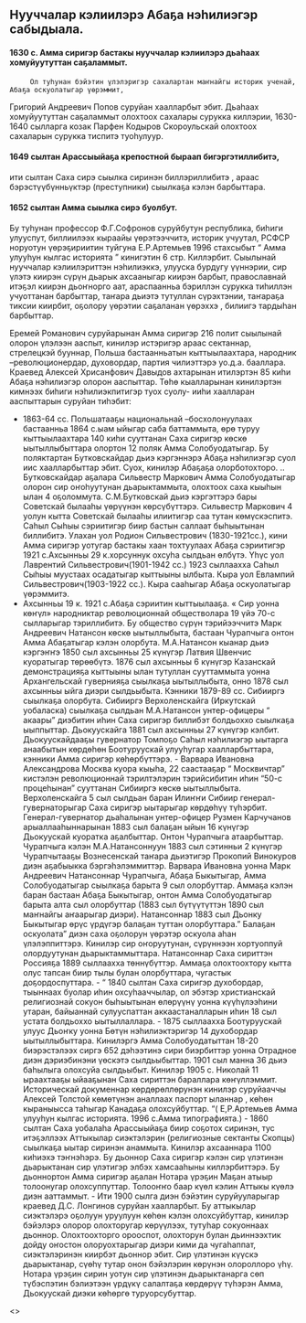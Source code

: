 ## Нууччалар кэлиилэрэ Абаҕа нэһилиэгэр сабыдыала.

#### 1630 с. Амма сиригэр бастакы нууччалар кэлиилэрэ дьаһаах хомуйуутуттан саҕаламмыт.
         Ол туһунан бэйэтин үлэлэригэр сахалартан маҥнайгы историк ученай, Абаҕа оскуолатыгар үөрэммит,
Григорий Андреевич Попов суруйан хаалларбыт эбит. 
Дьаһаах хомуйуутуттан саҕаламмыт олохтоох сахалары сурукка киллэрии, 
1630-1640 сылларга козак Парфен Кодыров Скороульскай олохтоох сахаларын сурукка тиспитэ туоһулуур.      


#### 1649 сылтан Арассыыйаҕа крепостной быраап бигэргэтиллибитэ, 
ити сылтан Саха сирэ сыылка сиринэн биллэриллибитэ , араас бэрэстүүбүнньүктэр (преступники) сыылкаҕа кэлэн барбыттара.
#### 1652 сылтан Амма сыылка сирэ буолбут.
   Бу туһунан профессор Ф.Г.Софронов суруйбутун республика, биһиги улууспут,
    биллиилээх кыраайы үөрэтээччитэ, историк учуутал, РСФСР норуотун үөрэҕириитин туйгуна Е.Р.Артемьев 1996 стахсыбыт 
    “ Амма улууһун кылгас историята ” кинигэтин 6 стр. Киллэрбит. Сыылынай нууччалар кэлиилэриттэн нэһилиэккэ, улууска бурдугу үүннэрии, 
    сир үлэтэ киирэн сүрүн дьарык ахсааныгар киирэн барбыт, православнай итэҕэл киирэн  дьоҥнорго аат, 
    араспаанньа бэриллэн сурукка тиһиллэн учуоттанан барбыттар, таҥара дьиэтэ тутуллан  сүрэхтэнии, таҥараҕа тиксии киирбит, оҕолору үөрэтии саҕаланан үөрэххэ 
    , билиигэ тардыһан барбыттар.

Еремей Романович суруйарынан Амма сиригэр 216 полит сыылынай олорон үлэлээн ааспыт, кинилэр истэригэр араас сектаннар, 
стрелецкэй бууннар, Польша бастаанньатын кыттыылаахтара, народник –революционердар, духовордар, партия чилиэттэрэ уо.д.а. бааллара.
Краевед Алексей Хрисанфович Давыдов ахтарынан итилэртэн 85 киһи Абаҕа нэһилиэгэр олорон ааспыттар. 
Төһө кыалларынан кинилэртэн кимнээх биһиги нэһилиэкпитигэр туох суолу- ииһи хаалларан ааспыттарын суруйан тиһэбит: 

- 1863-64 сс. Польшатааҕы национальнай –босхолонуулаах бастаанньа 1864 с.ыам ыйыгар саба баттаммыта, өрө туруу кыттыылаахтара 140 киһи сууттанан Саха сиригэр көскө ыытыллыбыттара олортон 12 поляк Амма Солобуодатыгар. 
Бу поляктартан Бутковскайдар дьиэ кэргэннэрэ Абаҕа нэһилиэгэр суол иис хаалларбыттар эбит. Суох, кинилэр  Абаҕаҕа олорботохторо. .. Бутковскайдар аҕалара Сильвестр Маркович Амма Солобуодатыгар олорон сир оҥоһуутунан дьарыктаммыта, олохтоох саха кыыһын ылан 4 оҕоломмута. 
С.М.Бутковскай дьиэ кэргэттэрэ бары Советскай былааһы үөрүүнэн көрсүбүттэрэ. Сильвестр Маркович 4 уолун кытта Советскай былааһы илиитигэр саа тутан көмүскэспитэ. Саһыл Сыһыы сэриитигэр биир бастын саллаат быһыытынан биллибитэ.
Улахан уол Родион Сильвестрович  (1830-1921сс.), кини Амма сиригэр уотугар бастакы хаан тохтуулаах Абаҕа сэриитигэр 1921 с.Ахсынньы 29 к.хорсуннук охсуһа сылдьан өлбүтэ. Үһүс уол Лаврентий Сильвестрович(1901-1942 сс.) 1923 сыллаахха Саһыл Сыһыы муустаах осадатыгар кыттыыны ылбыта. Кыра уол Евлампий Сильвестрович(1903-1922 сс.). Кыра сааһыгар Абаҕа оскуолатыгар үөрэммитэ. 
- Ахсынньы 19 к. 1921 с.Абаҕа сэриитин кыттыылааҕа.
             « Сир уонна көҥүл» народниктар революционнай обществолара 19 үйэ 70-с сылларыгар тэриллибитэ. Бу общество сүрүн тэрийээччитэ Марк Андреевич Натансон көскө ыытыллыбыта, бастаан Чурапчыга онтон Амма Абаҕатыгар кэлэн олорбута. М.А.Натансон кыанар дьиэ кэргэҥҥэ 1850 сыл ахсынньы 25 күнүгэр  Латвия Швенчис куоратыгар төрөөбүтэ. 1876 сыл ахсынньы 6 күнүгэр Казанскай демонстрацияҕа кыттыыны ылан тутуллан сууттаммыта уонна Архангельскай гувернияҕа сыылкаҕа ыытыллыбыта, онно 1878 сыл ахсынньы ыйга диэри сылдьыбыта. Кэнники 1879-89 сс. Сибииргэ сыылкаҕа олорбута. 
Сибииргэ Верхоленскайга (Иркутскай уобаласка) сыылкаҕа сылдьан 
             М.А.Натансон    унтер-офицеры “ акаары” диэбитин иһин Саха сиригэр биллибэт болдьоххо сыылкаҕа ыыппыттар. Дьокуускайга 1881 сыл ахсынньы 27 күнүгэр кэлбит. Дьокуускайдааҕы гувернатор Томпоҕо Саһыл нэһилиэгэр ыытарга анаабытын көрдөһөн Боотуруускай улууһугар хаалларбыттара, кэнники Амма сиригэр көһөрбүттэрэ. 
                   -  Варвара Ивановна Александрова Москва куора кыыһа, 22 саастааҕар “ Москвичтар” кистэлэн революционнай тэрилтэлэрин тэрийсибитин иһин “50-с процеһынан” сууттанан Сибииргэ көскө ыытыллыбыта. Верхоленскайга 5 сыл сылдьан баран Илиҥҥи Сибиир генерал-гувернаторыгар Саха сиригэр ыытарыгар көрдөһүү түһэрбит. 
                     Генерал-гувернатор дьаһалынан унтер-офицер Рузмен Карчучанов арыаллааһыннарынан 1883 сыл балаҕан ыйын 16 күнүгэр Дьокуускай куоратка аҕалбыттар. 
                     Онтон Чурапчыга атаарбыттар. Чурапчыга кэлэн М.А.Натансоннуун 1883 сыл сэтинньи 2 күнүгэр Чурапчытааҕы Вознесенскай таҥара дьиэтигэр Прокопий Винокуров диэн аҕабыыкка бэргэһэлэммиттэр. Варвара Ивановна уонна Марк Андреевич Натансоннар Чурапчыга, Абаҕа Быкытыгар, Амма Солобуодатыгар сыылкаҕа барыта 9 сыл олорбуттар. Аммаҕа кэлэн баран бастаан Абаҕа Быкытыгар, онтон Амма Солобуодатыгар барыта алта сыл олорбуттар (1883 сыл бүтүүтүттэн 1890 сыл маҥнайгы аҥаарыгар диэри).
                           Натансоннар 1883 сыл Дьонку Быкытыгар өрүс үрдүгэр балаҕан туттан олорбуттара.” Балаҕан оскуолата” диэн саха оҕолорун үөрэтэр оскуола аһан үлэлэппиттэрэ. Кинилэр сир оҥоруутунан, сүрүннээн хортуоппуй олордуутунан дьарыктаммыттара.
                           Натансоннар Саха сириттэн Россияҕа 1889 сыллаахха төннүбүттэр. Аммаҕа олохтоохтору кытта олус тапсан биир тылы булан олорбуттара, чугастык доҕордоспуттара.
                    -   “ 1840 сылтан Саха сиригэр духобордар, тыыннаах буолар иһин охсуһааччылар, ол эбэтэр христианскай религиознай сокуон быһыытынан өлөрүүнү уонна күүһүлээһини утаран, байыаннай сулууспаттан аккаастаналларын иһин 18 сыл устата болдьоххо ыытыллаллара. 
                   -    1875 сыллаахха Боотуруускай улуус Дьоҥку уонна Бөтүн нэһилиэктэригэр 14 духобордар ыытыллыбыттара. Кинилэргэ Амма Солобуодатыттан 18-20 биэрэстэлээх сиргэ 652 дэһээтинэ сири  биэрбиттэр уонна Отрадное диэн дэриэбинэни үөскэтэ сылдьыбыттар. 1901 сыл манна 36 дьиэ баһылыга олохсуйа сылдьыбыт. 
                       Кинилэр 1905 с. Николай 11 ыраахтааҕы ыйааҕынан Саха сириттэн бараллара көҥүллэммит. Историческай докуменнар көрдөрөллөрунэн  кинилэр суруйааччы Алексей Толстой көмөтүнэн аналлаах паспорт ыланнар , көһөн кыраныысса таһыгар Канадаҕа олохсуйбуттар. “( Е,Р.Артемьев  Амма улууһун кылгас историята. 1996 с.Амма типографията.)
             -   1860 сылтан Саха уобалаһа Арассыыйаҕа  биир соҕотох сиринэн, тус итэҕэллээх Аттыкылар сиэктэлэрин (религиозные сектанты Скопцы)  сыылкаҕа ыытар сиринэн анаммыта. Кинилэр ахсааннара 1100 киһиэхэ тэҥнэһэрэ. Бу дьоннор Саха сиригэр кэлэн сир үлэтинэн дьарыктанан сир үлэтигэр элбэх хамсааһыны киллэрбиттэрэ. Бу дьоннортон Амма сиригэр аҕалан  Нотара үрэҕин Маҕан атыыр толоонугар олохсуппуттар. Толооҥҥо баар күөл кэлин Аттыкы күөлэ диэн ааттаммыт. 
            -    Ити 1900 сылга диэн бэйэтин суруйууларыгар краевед Д.С. Лонгинов суруйан хаалларбыт. Бу аттыкылар сиэктэлэрэ оҕолуун уруулуун көһөн кэлэн олохсуйбуттар, кинилэр бэйэлэрэ олорор олохторугар көрүүлээх, тутуһар сокуоннаах дьоннор. Олохтоохторго орооспот, олохторун булан дьиннээхтик дойду оҥостон олоруохтарыгар диэри кими да чугаһаппат, сиэктэлэринэн киирбэт дьоннор эбит. 
                Сир үлэтинэн күүскэ дьарыктанар, сүөһү тутар онон бэйэлэрин көрүнэн олороллоро үһү. Нотара үрэҕин сирин уотун сир үлэтинэн дьарыктанарга сөп түбэспэтин бэлиэтээн үрдүкү салалтаҕа көрдөрүү түһэрэн  Амма, Дьокуускай диэки көһөргө туруорсубуттар.

<>
  <style
    type="text/css"
    dangerouslySetInnerHTML={{
      __html:
        "\n.tg  {border-collapse:collapse;border-spacing:0;}\n.tg td{border-color:black;border-style:solid;border-width:1px;font-family:Arial, sans-serif;font-size:14px;\n  overflow:hidden;padding:10px 5px;word-break:normal;}\n.tg th{border-color:black;border-style:solid;border-width:1px;font-family:Arial, sans-serif;font-size:14px;\n  font-weight:normal;overflow:hidden;padding:10px 5px;word-break:normal;}\n.tg .tg-0pky{border-color:inherit;text-align:left;vertical-align:top}\n"
    }}
  />
  <table className="tg">
    <thead>
      <tr>
        <th className="tg-0pky">№</th>
        <th className="tg-0pky">
          Фамилия имя и отчество
          <br />
          главы семей
        </th>
        <th className="tg-0pky">всего членов семьи имеет в наличии</th>
        <th className="tg-0pky" />
        <th className="tg-0pky" />
        <th className="tg-0pky" />
      </tr>
    </thead>
    <tbody>
      <tr>
        <td className="tg-0pky" />
        <td className="tg-0pky" />
        <td className="tg-0pky">всего</td>
        <td className="tg-0pky"> трудится </td>
        <td className="tg-0pky"> коров</td>
        <td className="tg-0pky">молод</td>
      </tr>
      <tr>
        <td className="tg-0pky">74</td>
        <td className="tg-0pky"> Китайгора Илья Троф. </td>
        <td className="tg-0pky">4</td>
        <td className="tg-0pky">2</td>
        <td className="tg-0pky">1</td>
        <td className="tg-0pky">1</td>
      </tr>
      <tr>
        <td className="tg-0pky">75</td>
        <td className="tg-0pky"> Синенко Егор Ефим. </td>
        <td className="tg-0pky">2</td>
        <td className="tg-0pky" />
        <td className="tg-0pky">1</td>
        <td className="tg-0pky">1</td>
      </tr>
      <tr>
        <td className="tg-0pky">76</td>
        <td className="tg-0pky">Маско Лизавета </td>
        <td className="tg-0pky">1</td>
        <td className="tg-0pky" />
        <td className="tg-0pky">1</td>
        <td className="tg-0pky" />
      </tr>
      <tr>
        <td className="tg-0pky">77</td>
        <td className="tg-0pky">Явтушенко Харитон </td>
        <td className="tg-0pky">4</td>
        <td className="tg-0pky" />
        <td className="tg-0pky">1</td>
        <td className="tg-0pky">1</td>
      </tr>
      <tr>
        <td className="tg-0pky">78</td>
        <td className="tg-0pky">Явтушенко Захар Харит</td>
        <td className="tg-0pky">2</td>
        <td className="tg-0pky" />
        <td className="tg-0pky">1</td>
        <td className="tg-0pky">1</td>
      </tr>
      <tr>
        <td className="tg-0pky">79</td>
        <td className="tg-0pky">Литвин Иван Вас.</td>
        <td className="tg-0pky">3</td>
        <td className="tg-0pky" />
        <td className="tg-0pky">1</td>
        <td className="tg-0pky">1</td>
      </tr>
      <tr>
        <td className="tg-0pky">80</td>
        <td className="tg-0pky"> Калько Андрей Ефим.</td>
        <td className="tg-0pky">7</td>
        <td className="tg-0pky" />
        <td className="tg-0pky">1</td>
        <td className="tg-0pky" />
      </tr>
      <tr>
        <td className="tg-0pky">81</td>
        <td className="tg-0pky"> Гладских Илья Андр.</td>
        <td className="tg-0pky">3</td>
        <td className="tg-0pky" />
        <td className="tg-0pky">1</td>
        <td className="tg-0pky" />
      </tr>
      <tr>
        <td className="tg-0pky">82</td>
        <td className="tg-0pky"> Синенко Ефим Никол</td>
        <td className="tg-0pky">4</td>
        <td className="tg-0pky" />
        <td className="tg-0pky">1</td>
        <td className="tg-0pky" />
      </tr>
      <tr>
        <td className="tg-0pky">83</td>
        <td className="tg-0pky"> Кугинар Грунья М.</td>
        <td className="tg-0pky">1</td>
        <td className="tg-0pky" />
        <td className="tg-0pky" />
        <td className="tg-0pky" />
      </tr>
    </tbody>
  </table>
</>


## (Летопись Амги –Слободы,1652-2016 Якутск,2017. Стр.56., Справка обеспеченности личным скотом.колхозников колхоза “Красный Боец”Амгинского района за 1940 г.ФНА РС(Я) ф.5,оп.4, Д.12 лл. 62,63,64,65,66 )

Аҕа дойду сэриитин кыттыылааҕа Нектыров Федор Васильевич кыайыы көтөллөөх дойдутугар эргиллэригэр эстонка Магда(Маруся) диэн кыыһы кэргэн ылан аҕалбыта.  Магда сүрдээх кыайыгас үлэһит, бастыҥ түүтэх баайааччы, Бурдук хомууругар күҥҥэ 800-900 түүтэҕи баайара. Чугас ыалларын, бииргэ үлэлиир дьүөгэлэриниин, дьукаах олорор ыалларыныын сүрдээх иллээхтик олорбута. 40-ча сыл Федор Васильевичтыын бииргэ олорон баран оҕото суохтара,  кэргэнин кытта сүбэлэһэн баран дойдутугар Эстонияҕа барбыта, кэргэнэ Нектыров Ф.В.истиҥҥик быраһаайдаһан аарааҥҥа диэри атаарбыта.
            1933 сыллаахха эбитэ буолуо Саһыл Сыһыы колхозка , Василий  диэн китай киһитэ кэлэн , икки сыл устататыгар моркуоп, луук , хаппыыста, табаах ыһыытынан дьарыктаммыта. Киниэхэ колхозтаах Птицын Николай Елисеевич сыһыарыллыбыта.(сылгыһыт Семенов Гаврил Михайлович төрөппүт ийэтин Птицина Прасковья Гарильевна маҥнайгы кэргэнэ Николай Елисеевич этэ.) Кини үлэтигэр ис дууһатынан дьулуһан туран , саҥа идэтигэр ылсыспыта. Сотору кэминэн оҕуруот аһын үүнүүтүн сүрүн өттүн билбитэ.
            Василий китай оҕуруот аһыгар эбии оҕурсууну ыһан , үчүгэй үүнүүнү ылбыта. Мас буочукаҕа тууһууллара. Амма сэлиэнньэтигэр баһаарга киллэрэн , Птицын Н.Е. атыылыыра. Василий китай барбытын кэннэ Птицын  Н.Е. тэйэтэ Саһыл Сыһыы алааска оҕуруотун сирин кэҥэппитэ. Өссө күөлтэн ууну сүүрдэр ханаабалары хаспыта.
         Сэрии иннинэ корейдар Чан Сюн И- Василий  уонна Кан Ян Ко –Алексей кэлбиттэр, кэлэн Амма буоругар олохсуйбуттара.  Кэлээт да оҕуруот үүннэриитинэн дьарыгыран үлэлээн барбыттара. (Амма:Абаҕа нэһилиэгин колхозтара (1929-1974сс.) Дьокуускай, Бичик. 1999 с. стр.100,101,102.)
            Чан Сюн И-Василй төрөппүт уола Назаров Иван Васильевич суруйарынан , аҕата Корея Минбан куоратыттан төрүттээх киһи эбит.үгүс киһи өйдүүрэ буолуо кэриэй Василий табах, мак үүннэрэрин , ону таһынан араас оҕуруот астарын . Кини үүннэрбит батун луугун күөл уҥуоргу бааһынаҕа тахсан хомуйарбытын. Кыра подваллаах дьиэҕэ олорбуттарын онно табаах сэбирдэҕин куурда туруорарын, ол сэбирдэх табааҕы дьоннорбутугар бэрсэрин, моркуобу, оҕурсууну биэрэрин үөрэ-үөрэ сиирбитин. Кини Абаҕаҕа олохсуйан хаалбыта. Онтон Кан Ян Ко Аммаҕа киирэн кэргэннэнэн Покровкаҕа олохсуйан оҕоломмут-урууламмыт.
                1940 с.Иркутскай куоратка агроном үөрэҕэр барбыт Захаров Илья Гаврильевич тапталын көрсөн Дудникова Феоктиста Ивановна диэн кыыһы сүгүннэрэн аҕалан бэрт уһуннук сүрдээх иллээхтик олорон, элбэх оҕолонон , үтүө үлэһит дьону иитэн бэйэлэрин кэннэ хаалларан бу орто дойдуттан баартара.
               Степанов Егор Макарович Черногорскай куоратка шахтаҕа үлэлии сылдьан тапталын Мария Герасимовна Борилованы, көрсөн ыал буолан Абаҕаҕа кэлэн олохсуйан, элбэх оҕолоох иллээх дьиэ кэргэн буолан олорбуттара. Оҕолоро, сиэннэрэ халын аймах буолан төрөөбүт дойдуларыгар үлэлии-хамсыы олороллор.
               Ити да кэннэ Абаҕа нэһилиэгэр нуучча кыргыттара уолаттара кэлэн үлэлээбиттэрэ, сорохторо кийиит буолбуттара. Ол курдук Рязань, Казань, Кострома куораттартан, Рязаньскай уобаластан, Литва Каунас куоратыттан фельдшер кыргыттар кэлэн үлэлээн олохтоохтор махталларын ылбыттара, нэһилиэк олоҕор актыыбынай кыттыыны ылан үтүө өйдөбүлү хаалларбыттара.                
